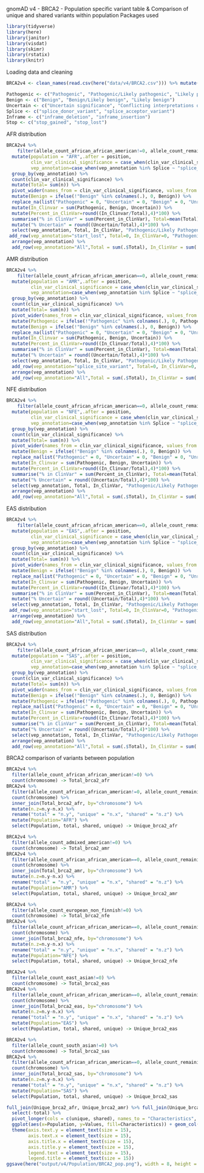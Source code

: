 gnomAD v4 - BRCA2 - Population specific variant table & Comparison of unique and shared variants within population
Packages used
```{r}
library(tidyverse)
library(here)
library(janitor)
library(visdat)
library(skimr)
library(rstatix)
library(knitr)
```

Loading data and cleaning
```{r}
BRCA2v4 <- clean_names(read.csv(here("data/v4/BRCA2.csv"))) %>% mutate(gene = "BRCA2",.before = chromosome) %>% replace_na(list("allele_count_amish" = 0))

Pathogenic <- c("Pathogenic", "Pathogenic/Likely pathogenic", "Likely pathogenic")
Benign <- c("Benign", "Benign/Likely benign", "Likely benign")
Uncertain <- c("Uncertain significance", "Conflicting interpretations of pathogenicity", "Conflicting interpretations of pathogenicity; risk factor")
Splice <- c("splice_donor_variant", "splice_acceptor_variant")
Inframe <- c("inframe_deletion", "inframe_insertion")
Stop <- c("stop_gained", "stop_lost")
```

AFR distribution
```{r}
BRCA2v4 %>% 
    filter(allele_count_african_african_american!=0, allele_count_remaining==0, allele_count_admixed_american==0, allele_count_ashkenazi_jewish==0, allele_count_east_asian==0, allele_count_european_finnish==0, allele_count_european_non_finnish==0 , allele_count_south_asian==0, allele_count_middle_eastern==0, allele_count_amish==0) %>% 
  mutate(population = "AFR",.after = position,
         clin_var_clinical_significance = case_when(clin_var_clinical_significance %in% Pathogenic ~ "Pathogenic", clin_var_clinical_significance %in% Uncertain ~ "Uncertain", clin_var_clinical_significance %in% Benign ~ "Benign", clin_var_clinical_significance=="not provided" ~ "Unreported", clin_var_clinical_significance=="" ~ "Unreported", TRUE~clin_var_clinical_significance),
         vep_annotation=case_when(vep_annotation %in% Splice ~ "splice_site_variant", vep_annotation %in% Inframe ~ "inframe_variant", vep_annotation%in%Stop ~ "stop_variant", TRUE ~ vep_annotation)) %>% 
  group_by(vep_annotation) %>% 
  count(clin_var_clinical_significance) %>% 
  mutate(Total= sum(n)) %>%
  pivot_wider(names_from = clin_var_clinical_significance, values_from = n) %>%
  mutate(Benign = ifelse(!"Benign" %in% colnames(.), 0, Benign)) %>%
  replace_na(list("Pathogenic" = 0, "Uncertain" = 0, "Benign" = 0, "Unreported" = 0)) %>%
  mutate(In_Clinvar = sum(Pathogenic, Benign, Uncertain)) %>% 
  mutate(Percent_in_ClinVar=round((In_Clinvar/Total),4)*100) %>% 
  summarise("% in ClinVar" = sum(Percent_in_ClinVar), Total=mean(Total), "Benign/Likely Benign"=sum(Benign), "Pathogenic/Likely Pathogenic"=sum(Pathogenic), Uncertain=sum(Uncertain), "Unreported"=sum(Unreported), In_ClinVar= mean(In_Clinvar)) %>% 
  mutate("% Uncertain" = round((Uncertain/Total),4)*100) %>% 
  select(vep_annotation, Total, In_ClinVar, "Pathogenic/Likely Pathogenic", "Benign/Likely Benign", Uncertain, Unreported, "% in ClinVar", "% Uncertain") %>% 
 add_row(vep_annotation="start_lost", Total=0, In_ClinVar=0, "Pathogenic/Likely Pathogenic"=0, "Benign/Likely Benign"=0, Uncertain=0, Unreported=0, "% in ClinVar"=0, "% Uncertain"=0) %>% 
  arrange(vep_annotation) %>% 
  add_row(vep_annotation="All",Total = sum(.$Total), In_ClinVar = sum(.$In_ClinVar), "Pathogenic/Likely Pathogenic" = sum(.$"Pathogenic/Likely Pathogenic"), "Benign/Likely Benign"=sum(.$"Benign/Likely Benign"), Uncertain=sum(.$Uncertain), Unreported=sum(.$Unreported), "% in ClinVar"=round((In_ClinVar/Total)*100,2), "% Uncertain"=round((Uncertain/In_ClinVar)*100,2))
```

AMR distribution
```{r}
BRCA2v4 %>% 
    filter(allele_count_african_african_american==0, allele_count_remaining==0, allele_count_admixed_american!=0, allele_count_ashkenazi_jewish==0, allele_count_east_asian==0, allele_count_european_finnish==0, allele_count_european_non_finnish==0 , allele_count_south_asian==0, allele_count_middle_eastern==0, allele_count_amish==0) %>% 
  mutate(population = "AMR",.after = position,
         clin_var_clinical_significance = case_when(clin_var_clinical_significance %in% Pathogenic ~ "Pathogenic", clin_var_clinical_significance %in% Uncertain ~ "Uncertain", clin_var_clinical_significance %in% Benign ~ "Benign", clin_var_clinical_significance=="not provided" ~ "Unreported", clin_var_clinical_significance=="" ~ "Unreported", TRUE~clin_var_clinical_significance),
         vep_annotation=case_when(vep_annotation %in% Splice ~ "splice_site_variant", vep_annotation %in% Inframe ~ "inframe_variant", vep_annotation%in%Stop ~ "stop_variant", TRUE ~ vep_annotation)) %>% 
  group_by(vep_annotation) %>% 
  count(clin_var_clinical_significance) %>% 
  mutate(Total= sum(n)) %>%
  pivot_wider(names_from = clin_var_clinical_significance, values_from = n) %>%
  mutate(Pathogenic = ifelse(!"Pathogenic" %in% colnames(.), 0, Pathogenic)) %>%
  mutate(Benign = ifelse(!"Benign" %in% colnames(.), 0, Benign)) %>%
  replace_na(list("Pathogenic" = 0, "Uncertain" = 0, "Benign" = 0, "Unreported" = 0)) %>% 
  mutate(In_Clinvar = sum(Pathogenic, Benign, Uncertain)) %>% 
  mutate(Percent_in_ClinVar=round((In_Clinvar/Total),4)*100) %>% 
  summarise("% in ClinVar" = sum(Percent_in_ClinVar), Total=mean(Total), "Benign/Likely Benign"=sum(Benign), "Pathogenic/Likely Pathogenic"=sum(Pathogenic), Uncertain=sum(Uncertain), "Unreported"=sum(Unreported), In_ClinVar= mean(In_Clinvar)) %>% 
  mutate("% Uncertain" = round((Uncertain/Total),4)*100) %>% 
  select(vep_annotation, Total, In_ClinVar, "Pathogenic/Likely Pathogenic", "Benign/Likely Benign", Uncertain, Unreported, "% in ClinVar", "% Uncertain") %>% 
  add_row(vep_annotation="splice_site_variant", Total=0, In_ClinVar=0, "Pathogenic/Likely Pathogenic"=0, "Benign/Likely Benign"=0, Uncertain=0, Unreported=0, "% in ClinVar"=0, "% Uncertain"=0) %>% 
  arrange(vep_annotation) %>% 
  add_row(vep_annotation="All",Total = sum(.$Total), In_ClinVar = sum(.$In_ClinVar), "Pathogenic/Likely Pathogenic" = sum(.$"Pathogenic/Likely Pathogenic"), "Benign/Likely Benign"=sum(.$"Benign/Likely Benign"), Uncertain=sum(.$Uncertain), Unreported=sum(.$Unreported), "% in ClinVar"=round((In_ClinVar/Total)*100,2), "% Uncertain"=round((Uncertain/In_ClinVar)*100,2))
```

NFE distribution
```{r}
BRCA2v4 %>% 
    filter(allele_count_african_african_american==0, allele_count_remaining==0, allele_count_admixed_american==0, allele_count_ashkenazi_jewish==0, allele_count_east_asian==0, allele_count_european_finnish==0, allele_count_european_non_finnish!=0 , allele_count_south_asian==0, allele_count_middle_eastern==0, allele_count_amish==0) %>% 
  mutate(population = "NFE",.after = position,
         clin_var_clinical_significance = case_when(clin_var_clinical_significance %in% Pathogenic ~ "Pathogenic", clin_var_clinical_significance %in% Uncertain ~ "Uncertain", clin_var_clinical_significance %in% Benign ~ "Benign", clin_var_clinical_significance=="not provided" ~ "Unreported", clin_var_clinical_significance=="" ~ "Unreported", TRUE~clin_var_clinical_significance),
         vep_annotation=case_when(vep_annotation %in% Splice ~ "splice_site_variant", vep_annotation %in% Inframe ~ "inframe_variant", vep_annotation%in%Stop ~ "stop_variant", TRUE ~ vep_annotation)) %>% 
  group_by(vep_annotation) %>% 
  count(clin_var_clinical_significance) %>% 
  mutate(Total= sum(n)) %>%
  pivot_wider(names_from = clin_var_clinical_significance, values_from = n) %>%
  mutate(Benign = ifelse(!"Benign" %in% colnames(.), 0, Benign)) %>%
  replace_na(list("Pathogenic" = 0, "Uncertain" = 0, "Benign" = 0, "Unreported" = 0)) %>% 
  mutate(In_Clinvar = sum(Pathogenic, Benign, Uncertain)) %>% 
  mutate(Percent_in_ClinVar=round((In_Clinvar/Total),4)*100) %>% 
  summarise("% in ClinVar" = sum(Percent_in_ClinVar), Total=mean(Total), "Benign/Likely Benign"=sum(Benign), "Pathogenic/Likely Pathogenic"=sum(Pathogenic), Uncertain=sum(Uncertain), "Unreported"=sum(Unreported), In_ClinVar= mean(In_Clinvar)) %>% 
  mutate("% Uncertain" = round((Uncertain/Total),4)*100) %>% 
  select(vep_annotation, Total, In_ClinVar, "Pathogenic/Likely Pathogenic", "Benign/Likely Benign", Uncertain, Unreported, "% in ClinVar", "% Uncertain") %>% 
  arrange(vep_annotation) %>% 
  add_row(vep_annotation="All",Total = sum(.$Total), In_ClinVar = sum(.$In_ClinVar), "Pathogenic/Likely Pathogenic" = sum(.$"Pathogenic/Likely Pathogenic"), "Benign/Likely Benign"=sum(.$"Benign/Likely Benign"), Uncertain=sum(.$Uncertain), Unreported=sum(.$Unreported), "% in ClinVar"=round((In_ClinVar/Total)*100,2), "% Uncertain"=round((Uncertain/In_ClinVar)*100,2))
```

EAS distribution
```{r}
BRCA2v4 %>% 
    filter(allele_count_african_african_american==0, allele_count_remaining==0, allele_count_admixed_american==0, allele_count_ashkenazi_jewish==0, allele_count_east_asian!=0, allele_count_european_finnish==0, allele_count_european_non_finnish==0 , allele_count_south_asian==0, allele_count_middle_eastern==0, allele_count_amish==0) %>% 
  mutate(population = "EAS",.after = position,
         clin_var_clinical_significance = case_when(clin_var_clinical_significance %in% Pathogenic ~ "Pathogenic", clin_var_clinical_significance %in% Uncertain ~ "Uncertain", clin_var_clinical_significance %in% Benign ~ "Benign", clin_var_clinical_significance=="not provided" ~ "Unreported", clin_var_clinical_significance=="" ~ "Unreported", TRUE~clin_var_clinical_significance),
         vep_annotation=case_when(vep_annotation %in% Splice ~ "splice_site_variant", vep_annotation %in% Inframe ~ "inframe_variant", vep_annotation%in%Stop ~ "stop_variant", TRUE ~ vep_annotation)) %>% 
  group_by(vep_annotation) %>% 
  count(clin_var_clinical_significance) %>% 
  mutate(Total= sum(n)) %>%
  pivot_wider(names_from = clin_var_clinical_significance, values_from = n) %>%
  mutate(Benign = ifelse(!"Benign" %in% colnames(.), 0, Benign)) %>%
  replace_na(list("Pathogenic" = 0, "Uncertain" = 0, "Benign" = 0, "Unreported" = 0)) %>% 
  mutate(In_Clinvar = sum(Pathogenic, Benign, Uncertain)) %>% 
  mutate(Percent_in_ClinVar=round((In_Clinvar/Total),4)*100) %>% 
  summarise("% in ClinVar" = sum(Percent_in_ClinVar), Total=mean(Total), "Benign/Likely Benign"=sum(Benign), "Pathogenic/Likely Pathogenic"=sum(Pathogenic), Uncertain=sum(Uncertain), "Unreported"=sum(Unreported), In_ClinVar= mean(In_Clinvar)) %>% 
  mutate("% Uncertain" = round((Uncertain/Total),4)*100) %>% 
  select(vep_annotation, Total, In_ClinVar, "Pathogenic/Likely Pathogenic", "Benign/Likely Benign", Uncertain, Unreported, "% in ClinVar", "% Uncertain") %>% 
 add_row(vep_annotation="start_lost", Total=0, In_ClinVar=0, "Pathogenic/Likely Pathogenic"=0, "Benign/Likely Benign"=0, Uncertain=0, Unreported=0, "% in ClinVar"=0, "% Uncertain"=0) %>% 
  arrange(vep_annotation) %>% 
  add_row(vep_annotation="All",Total = sum(.$Total), In_ClinVar = sum(.$In_ClinVar), "Pathogenic/Likely Pathogenic" = sum(.$"Pathogenic/Likely Pathogenic"), "Benign/Likely Benign"=sum(.$"Benign/Likely Benign"), Uncertain=sum(.$Uncertain), Unreported=sum(.$Unreported), "% in ClinVar"=round((In_ClinVar/Total)*100,2), "% Uncertain"=round((Uncertain/In_ClinVar)*100,2))
```

SAS distribution
```{r}
BRCA2v4 %>% 
    filter(allele_count_african_african_american==0, allele_count_remaining==0, allele_count_admixed_american==0, allele_count_ashkenazi_jewish==0, allele_count_east_asian==0, allele_count_european_finnish==0, allele_count_european_non_finnish==0 , allele_count_south_asian!=0, allele_count_middle_eastern==0, allele_count_amish==0) %>% 
  mutate(population = "SAS",.after = position,
         clin_var_clinical_significance = case_when(clin_var_clinical_significance %in% Pathogenic ~ "Pathogenic", clin_var_clinical_significance %in% Uncertain ~ "Uncertain", clin_var_clinical_significance %in% Benign ~ "Benign", clin_var_clinical_significance=="not provided" ~ "Unreported", clin_var_clinical_significance=="" ~ "Unreported", TRUE~clin_var_clinical_significance),
         vep_annotation=case_when(vep_annotation %in% Splice ~ "splice_site_variant", vep_annotation %in% Inframe ~ "inframe_variant", vep_annotation%in%Stop ~ "stop_variant", TRUE ~ vep_annotation)) %>% 
  group_by(vep_annotation) %>% 
  count(clin_var_clinical_significance) %>% 
  mutate(Total= sum(n)) %>%
  pivot_wider(names_from = clin_var_clinical_significance, values_from = n) %>%
  mutate(Benign = ifelse(!"Benign" %in% colnames(.), 0, Benign)) %>%
  mutate(Pathogenic = ifelse(!"Pathogenic" %in% colnames(.), 0, Pathogenic)) %>% 
  replace_na(list("Pathogenic" = 0, "Uncertain" = 0, "Benign" = 0, "Unreported" = 0)) %>% 
  mutate(In_Clinvar = sum(Pathogenic, Benign, Uncertain)) %>% 
  mutate(Percent_in_ClinVar=round((In_Clinvar/Total),4)*100) %>% 
  summarise("% in ClinVar" = sum(Percent_in_ClinVar), Total=mean(Total), "Benign/Likely Benign"=sum(Benign), "Pathogenic/Likely Pathogenic"=sum(Pathogenic), Uncertain=sum(Uncertain), "Unreported"=sum(Unreported), In_ClinVar= mean(In_Clinvar)) %>% 
  mutate("% Uncertain" = round((Uncertain/Total),4)*100) %>% 
  select(vep_annotation, Total, In_ClinVar, "Pathogenic/Likely Pathogenic", "Benign/Likely Benign", Uncertain, Unreported, "% in ClinVar", "% Uncertain") %>% 
  arrange(vep_annotation) %>% 
  add_row(vep_annotation="All",Total = sum(.$Total), In_ClinVar = sum(.$In_ClinVar), "Pathogenic/Likely Pathogenic" = sum(.$"Pathogenic/Likely Pathogenic"), "Benign/Likely Benign"=sum(.$"Benign/Likely Benign"), Uncertain=sum(.$Uncertain), Unreported=sum(.$Unreported), "% in ClinVar"=round((In_ClinVar/Total)*100,2), "% Uncertain"=round((Uncertain/In_ClinVar)*100,2))
```

BRCA2 comparison of variants between population
```{r}
BRCA2v4 %>% 
  filter(allele_count_african_african_american!=0) %>% 
  count(chromosome) -> Total_brca2_afr
BRCA2v4 %>% 
  filter(allele_count_african_african_american!=0, allele_count_remaining==0, allele_count_admixed_american==0, allele_count_ashkenazi_jewish==0, allele_count_east_asian==0, allele_count_european_finnish==0, allele_count_european_non_finnish==0 , allele_count_south_asian==0, allele_count_middle_eastern==0, allele_count_amish==0) %>% 
  count(chromosome) %>% 
  inner_join(Total_brca2_afr, by="chromosome") %>% 
  mutate(n.z=n.y-n.x) %>% 
  rename("total" = "n.y", "unique" = "n.x", "shared" = "n.z") %>% 
  mutate(Population="AFR") %>% 
  select(Population, total, shared, unique) -> Unique_brca2_afr

BRCA2v4 %>% 
  filter(allele_count_admixed_american!=0) %>% 
  count(chromosome) -> Total_brca2_amr
BRCA2v4 %>% 
  filter(allele_count_african_african_american==0, allele_count_remaining==0, allele_count_admixed_american!=0, allele_count_ashkenazi_jewish==0, allele_count_east_asian==0, allele_count_european_finnish==0, allele_count_european_non_finnish==0 , allele_count_south_asian==0, allele_count_middle_eastern==0, allele_count_amish==0) %>% 
  count(chromosome) %>% 
  inner_join(Total_brca2_amr, by="chromosome") %>% 
  mutate(n.z=n.y-n.x) %>% 
  rename("total" = "n.y", "unique" = "n.x", "shared" = "n.z") %>% 
  mutate(Population="AMR") %>% 
  select(Population, total, shared, unique) -> Unique_brca2_amr

BRCA2v4 %>% 
  filter(allele_count_european_non_finnish!=0) %>% 
  count(chromosome) -> Total_brca2_nfe
BRCA2v4 %>% 
  filter(allele_count_african_african_american==0, allele_count_remaining==0, allele_count_admixed_american==0, allele_count_ashkenazi_jewish==0, allele_count_east_asian==0, allele_count_european_finnish==0, allele_count_european_non_finnish!=0 , allele_count_south_asian==0, allele_count_middle_eastern==0, allele_count_amish==0) %>% 
  count(chromosome) %>% 
  inner_join(Total_brca2_nfe, by="chromosome") %>% 
  mutate(n.z=n.y-n.x) %>% 
  rename("total" = "n.y", "unique" = "n.x", "shared" = "n.z") %>% 
  mutate(Population="NFE") %>% 
  select(Population, total, shared, unique) -> Unique_brca2_nfe

BRCA2v4 %>% 
  filter(allele_count_east_asian!=0) %>% 
  count(chromosome) -> Total_brca2_eas
BRCA2v4 %>% 
  filter(allele_count_african_african_american==0, allele_count_remaining==0, allele_count_admixed_american==0, allele_count_ashkenazi_jewish==0, allele_count_east_asian!=0, allele_count_european_finnish==0, allele_count_european_non_finnish==0 , allele_count_south_asian==0, allele_count_middle_eastern==0, allele_count_amish==0) %>% 
  count(chromosome) %>% 
  inner_join(Total_brca2_eas, by="chromosome") %>% 
  mutate(n.z=n.y-n.x) %>% 
  rename("total" = "n.y", "unique" = "n.x", "shared" = "n.z") %>% 
  mutate(Population="EAS") %>% 
  select(Population, total, shared, unique) -> Unique_brca2_eas

BRCA2v4 %>% 
  filter(allele_count_south_asian!=0) %>% 
  count(chromosome) -> Total_brca2_sas
BRCA2v4 %>% 
  filter(allele_count_african_african_american==0, allele_count_remaining==0, allele_count_admixed_american==0, allele_count_ashkenazi_jewish==0, allele_count_east_asian==0, allele_count_european_finnish==0, allele_count_european_non_finnish==0 , allele_count_south_asian!=0, allele_count_middle_eastern==0, allele_count_amish==0) %>% 
  count(chromosome) %>% 
  inner_join(Total_brca2_sas, by="chromosome") %>% 
  mutate(n.z=n.y-n.x) %>% 
  rename("total" = "n.y", "unique" = "n.x", "shared" = "n.z") %>% 
  mutate(Population="SAS") %>% 
  select(Population, total, shared, unique) -> Unique_brca2_sas

full_join(Unique_brca2_afr, Unique_brca2_amr) %>% full_join(Unique_brca2_nfe) %>% full_join(Unique_brca2_eas) %>% full_join(Unique_brca2_sas) %>%
  select(-total) %>% 
  pivot_longer(cols = c(unique, shared), names_to = "Characteristics", values_to = "Values") %>%
  ggplot(aes(x=Population, y=Values, fill=Characteristics)) + geom_col(position="dodge") + geom_text(aes(label = Values), position = position_dodge(1)) + labs(title= "Comparison of shared and unique variants between populations for the BRCA2", y="Number of variants") + xlim("NFE", "AFR", "AMR", "EAS", "SAS") + 
  theme(axis.text.y = element_text(size = 15),
        axis.text.x = element_text(size = 15),
        axis.title.x = element_text(size = 15),
        axis.title.y = element_text(size = 15),
        legend.text = element_text(size = 15),
        legend.title = element_text(size = 15))
ggsave(here("output/v4/Population/BRCA2_pop.png"), width = 8, height = 6, dpi = 300)
```
